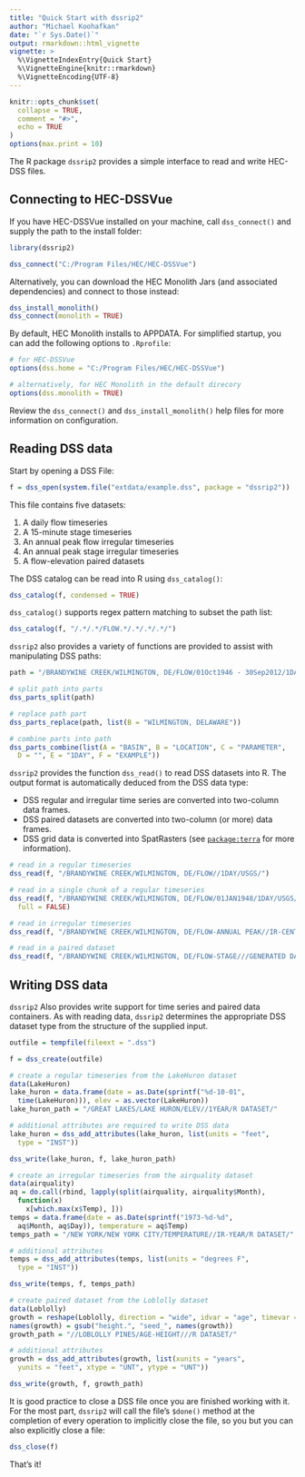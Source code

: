 ```yaml
---
title: "Quick Start with dssrip2"
author: "Michael Koohafkan"
date: "`r Sys.Date()`"
output: rmarkdown::html_vignette
vignette: >
  %\VignetteIndexEntry{Quick Start}
  %\VignetteEngine{knitr::rmarkdown}
  %\VignetteEncoding{UTF-8}
---
```



```r
knitr::opts_chunk$set(
  collapse = TRUE,
  comment = "#>",
  echo = TRUE
)
options(max.print = 10)
```

The R package `dssrip2` provides a simple interface to read and write
HEC-DSS files.

## Connecting to HEC-DSSVue

If you have HEC-DSSVue installed on your machine, call `dss_connect()`
and supply the path to the install folder:

```r
library(dssrip2)

dss_connect("C:/Program Files/HEC/HEC-DSSVue")
```

Alternatively, you can download the HEC Monolith Jars (and associated
dependencies) and connect to those instead:

```r
dss_install_monolith()
dss_connect(monolith = TRUE)
```

By default, HEC Monolith installs to APPDATA. For simplified startup,
you can add the following options to `.Rprofile`:

```r
# for HEC-DSSVue
options(dss.home = "C:/Program Files/HEC/HEC-DSSVue")

# alternatively, for HEC Monolith in the default direcory
options(dss.monolith = TRUE)
```

Review the `dss_connect()` and `dss_install_monolith()` help files for
more information on configuration.


## Reading DSS data

Start by opening a DSS File:

```r
f = dss_open(system.file("extdata/example.dss", package = "dssrip2"))
```

This file contains five datasets:

1. A daily flow timeseries
2. A 15-minute stage timeseries
3. An annual peak flow irregular timeseries
4. An annual peak stage irregular timeseries
5. A flow-elevation paired datasets

The DSS catalog can be read into R using `dss_catalog()`:

```r
dss_catalog(f, condensed = TRUE)
```

`dss_catalog()` supports regex pattern matching to subset the path list:

```r
dss_catalog(f, "/.*/.*/FLOW.*/.*/.*/.*/")
```

`dssrip2` also provides a variety of functions are provided to assist
with manipulating DSS paths:

```r
path = "/BRANDYWINE CREEK/WILMINGTON, DE/FLOW/01Oct1946 - 30Sep2012/1DAY/USGS/"

# split path into parts
dss_parts_split(path)

# replace path part
dss_parts_replace(path, list(B = "WILMINGTON, DELAWARE"))

# combine parts into path
dss_parts_combine(list(A = "BASIN", B = "LOCATION", C = "PARAMETER",
  D = "", E = "1DAY", F = "EXAMPLE"))
```

`dssrip2` provides the function `dss_read()` to read DSS datasets into
R. The output format is automatically deduced from the DSS data type:

- DSS regular and irregular time series are converted into two-column data frames.
- DSS paired datasets are converted into two-column (or more) data frames.
- DSS grid data is converted into SpatRasters
  (see [`package:terra`](https://cran.r-project.org/package=terra)
  for more information).

```r
# read in a regular timeseries
dss_read(f, "/BRANDYWINE CREEK/WILMINGTON, DE/FLOW//1DAY/USGS/")

# read in a single chunk of a regular timeseries
dss_read(f, "/BRANDYWINE CREEK/WILMINGTON, DE/FLOW/01JAN1948/1DAY/USGS/",
  full = FALSE)

# read in irregular timeseries
dss_read(f, "/BRANDYWINE CREEK/WILMINGTON, DE/FLOW-ANNUAL PEAK//IR-CENTURY/USGS/")

# read in a paired dataset
dss_read(f, "/BRANDYWINE CREEK/WILMINGTON, DE/FLOW-STAGE///GENERATED DATA PAIRS/")
```


## Writing DSS data

`dssrip2` Also provides write support for time series and paired data
containers. As with reading data, `dssrip2` determines the appropriate
DSS dataset type from the structure of the supplied input.

```r
outfile = tempfile(fileext = ".dss")

f = dss_create(outfile)

# create a regular timeseries from the LakeHuron dataset
data(LakeHuron)
lake_huron = data.frame(date = as.Date(sprintf("%d-10-01",
  time(LakeHuron))), elev = as.vector(LakeHuron))
lake_huron_path = "/GREAT LAKES/LAKE HURON/ELEV//1YEAR/R DATASET/"

# additional attributes are required to write DSS data
lake_huron = dss_add_attributes(lake_huron, list(units = "feet",
  type = "INST"))

dss_write(lake_huron, f, lake_huron_path)

# create an irregular timeseries from the airquality dataset
data(airquality)
aq = do.call(rbind, lapply(split(airquality, airquality$Month),
  function(x)
    x[which.max(x$Temp), ]))
temps = data.frame(date = as.Date(sprintf("1973-%d-%d",
  aq$Month, aq$Day)), temperature = aq$Temp)
temps_path = "/NEW YORK/NEW YORK CITY/TEMPERATURE//IR-YEAR/R DATASET/"

# additional attributes
temps = dss_add_attributes(temps, list(units = "degrees F",
  type = "INST"))

dss_write(temps, f, temps_path)

# create paired dataset from the Loblolly dataset
data(Loblolly)
growth = reshape(Loblolly, direction = "wide", idvar = "age", timevar = "Seed")
names(growth) = gsub("height.", "seed_", names(growth))
growth_path = "//LOBLOLLY PINES/AGE-HEIGHT///R DATASET/"

# additional attributes
growth = dss_add_attributes(growth, list(xunits = "years",
  yunits = "feet", xtype = "UNT", ytype = "UNT"))

dss_write(growth, f, growth_path)
```

It is good practice to close a DSS file once you are finished working
with it. For the most part, `dssrip2` will call the file's `$done()`
method at the completion of every operation to implicitly close the
file, so you but you can also explicitly close a file:

```r
dss_close(f)
```

That's it!
